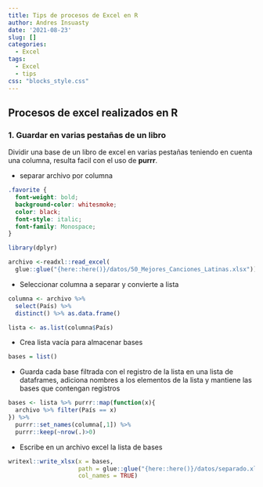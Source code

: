 ```yaml
---
title: Tips de procesos de Excel en R
author: Andres Insuasty
date: '2021-08-23'
slug: []
categories:
  - Excel
tags:
  - Excel
  - tips
css: "blocks_style.css"
---
```


## Procesos de excel realizados en R

### 1. Guardar en varias pestañas de un libro

Dividir una base de un libro de excel en varias pestañas teniendo en cuenta una columna, resulta facil con el uso de **purrr**.

-   separar archivo por columna

```css
.favorite {
  font-weight: bold;
  background-color: whitesmoke;
  color: black;
  font-style: italic;
  font-family: Monospace;
}
```


```r

library(dplyr)

archivo <-readxl::read_excel(
  glue::glue("{here::here()}/datos/50_Mejores_Canciones_Latinas.xlsx"))
```

-   Seleccionar columna a separar y convierte a lista

```r
columna <- archivo %>% 
  select(País) %>% 
  distinct() %>% as.data.frame()

lista <- as.list(columna$País)
```

-   Crea lista vacía para almacenar bases

```r
bases = list()
```

-   Guarda cada base filtrada con el registro de la lista en una lista de dataframes, adiciona nombres a los elementos de la lista y mantiene las bases que contengan registros

```r
bases <- lista %>% purrr::map(function(x){
  archivo %>% filter(País == x)
}) %>% 
  purrr::set_names(columna[,1]) %>% 
  purrr::keep(~nrow(.)>0)
```

-   Escribe en un archivo excel la lista de bases

```r
writexl::write_xlsx(x = bases,
                    path = glue::glue("{here::here()}/datos/separado.xlsx"),
                    col_names = TRUE)
```
